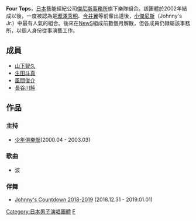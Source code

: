 '''Four Tops'''，[[日本|日本]]藝能經紀公司[[傑尼斯事務所|傑尼斯事務所]]旗下樂隊組合。該團體於2002年結成以後，一度被認為是[[瀧澤秀明|瀧澤秀明]]、[[今井翼|今井翼]]等前輩出道後，[[小傑尼斯|小傑尼斯]]（Johnny's Jr.）中最有人氣的組合。後來在[[NewS|NewS]]組成前數個月解散，但各成員仍隸屬該事務所，以個人身份從事演藝工作。

== 成員 ==
*[[山下智久|山下智久]]
*[[生田斗真|生田斗真]]
*[[風間俊介|風間俊介]]
*[[長谷川純|長谷川純]]

== 作品 ==
=== 主持 ===
*[[少年俱樂部|少年俱樂部]](2000.04 - 2003.03)
=== 歌曲 ===
*波
=== 伴舞 ===
*[[Johnny's_Countdown_2018-2019|Johnny's Countdown 2018-2019]] (2018.12.31 - 2019.01.01)

[[Category:日本男子演唱團體|Category:日本男子演唱團體]]
[[Category:前小傑尼斯團體|F]]